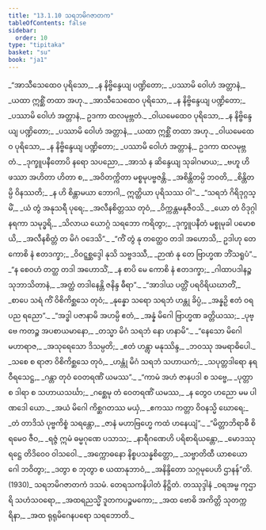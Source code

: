 ```yaml
---
title: "13.1.10 သရဘမိဂဇာတက"
tableOfContents: false
sidebar:
  order: 10
type: "tipitaka"
basket: "su"
book: "ja1"
---
```



<DynamicBreadcrumb />

<Division number="134" book="ja1" e="ch" v="22" p="272">

<Paragraph number="2526" type="verses" book="ja1">
_“အာသီသေထေဝ ပုရိသော,_  
_န နိဗ္ဗိန္ဒေယျ ပဏ္ဍိတော;_  
_ပဿာမိ ဝေါဟံ အတ္တာနံ,_  
_ယထာ ဣစ္ဆိံ တထာ အဟု._  

</Paragraph>

</Division>
<Division number="135" book="ja1" e="ch" v="22" p="272">

<Paragraph number="2527" type="verses" book="ja1">
_အာသီသေထေဝ ပုရိသော,_  
_န နိဗ္ဗိန္ဒေယျ ပဏ္ဍိတော;_  
_ပဿာမိ ဝေါဟံ အတ္တာနံ,_  
ဥဒကာ ထလမုဗ္ဘတံ._  

</Paragraph>

</Division>
<Division number="136" book="ja1" e="ch" v="22" p="272">

<Paragraph number="2528" type="verses" book="ja1">
_ဝါယမေထေဝ ပုရိသော,_  
_န နိဗ္ဗိန္ဒေယျ ပဏ္ဍိတော;_  
_ပဿာမိ ဝေါဟံ အတ္တာနံ,_  
_ယထာ ဣစ္ဆိံ တထာ အဟု._  

</Paragraph>

</Division>
<Division number="137" book="ja1" e="ch" v="22" p="272">

<Paragraph number="2529" type="verses" book="ja1">
_ဝါယမေထေဝ ပုရိသော,_  
_န နိဗ္ဗိန္ဒေယျ ပဏ္ဍိတော;_  
_ပဿာမိ ဝေါဟံ အတ္တာနံ,_  
ဥဒကာ ထလမုဗ္ဘတံ._  

</Paragraph>

</Division>
<Division number="138" book="ja1" e="ch" v="22" p="272">

<Paragraph number="2530" type="verses" book="ja1">
_ဒုက္ခူပနီတောပိ နရော သပညော,_  
_အာသံ န ဆိန္ဒေယျ သုခါဂမာယ;_  
_ဗဟူ ဟိ ဖဿာ အဟိတာ ဟိတာ စ,_  
_အဝိတက္ကိတာ မစ္စမုပဗ္ဗဇန္တိ._  

</Paragraph>

</Division>
<Division number="139" book="ja1" e="ch" v="22" p="273">

<Paragraph number="2531" type="verses" book="ja1">
_အစိန္တိတမ္ပိ ဘဝတိ,_  
_စိန္တိတမ္ပိ ဝိနဿတိ;_  
_န ဟိ စိန္တာမယာ ဘောဂါ,_  
ဣတ္ထိယာ ပုရိသဿ ဝါ”._  

</Paragraph>

</Division>
<Division number="140" book="ja1" e="ch" v="22" p="273">

<Paragraph number="2532" type="verses" book="ja1">
_“သရဘံ ဂိရိဒုဂ္ဂသ္မိံ,_  
_ယံ တွံ အနုသရီ ပုရေ;_  
_အလီနစိတ္တဿ တုဝံ,_  
_ဝိက္ကန္တမနုဇီဝသိ._  

</Paragraph>

</Division>
<Division number="141" book="ja1" e="ch" v="22" p="273">

<Paragraph number="2533" type="verses" book="ja1">
_ယော တံ ဝိဒုဂ္ဂါ နရကာ သမုဒ္ဓရိ,_  
_သိလာယ ယောဂ္ဂံ သရဘော ကရိတွာ;_  
_ဒုက္ခူပနီတံ မစ္စုမုခါ ပမောစယိ,_  
_အလီနစိတ္တံ တ မိဂံ ဝဒေသိ”._  

</Paragraph>

</Division>
<Division number="142" book="ja1" e="ch" v="22" p="273">

<Paragraph number="2534" type="verses" book="ja1">
_“ကိံ တွံ နု တတ္ထေဝ တဒါ အဟောသိ,_  
ဥဒါဟု တေ ကောစိ နံ ဧတဒက္ခာ;_  
_ဝိဝဋ္ဋစ္ဆဒ္ဒေါ နုသိ သဗ္ဗဒဿီ,_  
_ဉာဏံ နု တေ ဗြာဟ္မဏ ဘိံသရူပံ”._  

</Paragraph>

</Division>
<Division number="143" book="ja1" e="ch" v="22" p="273">

<Paragraph number="2535" type="verses" book="ja1">
_“န စေဝဟံ တတ္ထ တဒါ အဟောသိံ,_  
_န စာပိ မေ ကောစိ နံ ဧတဒက္ခာ;_  
_ဂါထာပဒါနဉ္စ သုဘာသိတာနံ,_  
_အတ္ထံ တဒါနေန္တိ ဇနိန္ဒ ဓီရာ”._  

</Paragraph>

</Division>
<Division number="144" book="ja1" e="ch" v="22" p="273">

<Paragraph number="2536" type="verses" book="ja1">
_“အာဒါယ ပတ္တိံ ပရဝိရိယဃာတိံ,_  
_စာပေ သရံ ကိံ ဝိစိကိစ္ဆသေ တုဝံ;_  
_နုန္နော သရော သရဘံ ဟန္တု ခိပ္ပံ,_  
_အန္နဉှိ ဧတံ ဝရပည ရညော”._  

</Paragraph>

</Division>
<Division number="145" book="ja1" e="ch" v="22" p="273">

<Paragraph number="2537" type="verses" book="ja1">
_“အဒ္ဓါ ပဇာနာမိ အဟမ္ပိ ဧတံ,_  
_အန္နံ မိဂေါ ဗြာဟ္မဏ ခတ္တိယဿ;_  
_ပုဗ္ဗေ ကတဉ္စ အပစာယမာနော,_  
_တသ္မာ မိဂံ သရဘံ နော ဟနာမိ”._  

</Paragraph>

</Division>
<Division number="146" book="ja1" e="ch" v="22" p="273">

<Paragraph number="2538" type="verses" book="ja1">
_“နေသော မိဂေါ မဟာရာဇ,_  
_အသုရေသော ဒိသမ္ပတိ;_  
_ဧတံ ဟန္တွာ မနုဿိန္ဒ,_  
_ဘဝဿု အမရာဓိပေါ._  

</Paragraph>

</Division>
<Division number="147" book="ja1" e="ch" v="22" p="274">

<Paragraph number="2539" type="verses" book="ja1">
_သစေ စ ရာဇာ ဝိစိကိစ္ဆသေ တုဝံ,_  
_ဟန္တုံ မိဂံ သရဘံ သဟာယကံ;_  
_သပုတ္တဒါရော နရဝီရသေဋ္ဌ,_  
_ဂန္တာ တုဝံ ဝေတရဏိံ ယမဿ”._  

</Paragraph>

</Division>
<Division number="148" book="ja1" e="ch" v="22" p="274">

<Paragraph number="2540" type="verses" book="ja1">
_“ကာမံ အဟံ ဇာနပဒါ စ သဗ္ဗေ,_  
_ပုတ္တာ စ ဒါရာ စ သဟာယသင်္ဃာ;_  
_ဂစ္ဆေမု တံ ဝေတရဏိံ ယမဿ,_  
_န တွေဝ ဟညော မမ ပါဏဒေါ ယော._  

</Paragraph>

</Division>
<Division number="149" book="ja1" e="ch" v="22" p="274">

<Paragraph number="2541" type="verses" book="ja1">
_အယံ မိဂေါ ကိစ္ဆဂတဿ မယှံ,_  
_ဧကဿ ကတ္တာ ဝိဝနသ္မိ ဃောရေ;_  
_တံ တာဒိသံ ပုဗ္ဗကိစ္စံ သရန္တော,_  
_ဇာနံ မဟာဗြဟ္မေ ကထံ ဟနေယျံ”._  

</Paragraph>

</Division>
<Division number="150" book="ja1" e="ch" v="22" p="274">

<Paragraph number="2542" type="verses" book="ja1">
_“မိတ္တာဘိရာဓီ စိရမေဝ ဇီဝ,_  
_ရဇ္ဇံ ဣမံ ဓမ္မဂုဏေ ပသာသ;_  
_နာရီဂဏေဟိ ပရိစာရိယန္တော,_  
_မောဒဿု ရဋ္ဌေ တိဒိဝေဝ ဝါသဝေါ._  

</Paragraph>

</Division>
<Division number="151" book="ja1" e="ch" v="22" p="274">

<Paragraph number="2543" type="verses" book="ja1">
_အက္ကောဓနော နိစ္စပသန္နစိတ္တော,_  
_သဗ္ဗာတိထီ ယာစယောဂေါ ဘဝိတွာ;_  
_ဒတွာ စ ဘုတွာ စ ယထာနုဘာဝံ,_  
_အနိန္ဒိတော သဂ္ဂမုပေဟိ ဌာနန်”တိ. (1930)_  


</Paragraph>
</Division>

<Paragraph number="2544" type="center" book="ja1">
သရဘမိဂဇာတကံ ဒသမံ.



</Paragraph>

<Paragraph number="2545" type="center" book="ja1">
တေရသကနိပါတံ နိဋ္ဌိတံ.



</Paragraph>

<Paragraph number="2546" type="center" book="ja1">
တဿုဒ္ဒါနံ


</Paragraph>

<Paragraph number="2547" type="verses" book="ja1">
_ဝရအမ္ဗ ကုဌာရိ သဟံသဝရော,_  
_အထရညသ္မိံ ဒူတကပဉ္စမကော;_  
_အထ ဗောဓိ အကိတ္တိ သုတက္ကရိနာ,_  
_အထ ရုရုမိဂေနပရော သရဘောတိ._
</Paragraph>